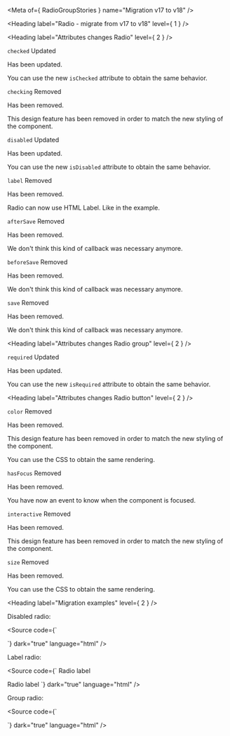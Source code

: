 
<Meta of={ RadioGroupStories } name="Migration v17 to v18" />

<Heading label="Radio - migrate from v17 to v18" level={ 1 } />

<Heading label="Attributes changes Radio" level={ 2 } />

`checked` <Badge color="information" size="sm">Updated</Badge>

Has been updated.

You can use the new `isChecked` attribute to obtain the same behavior.

`checking` <Badge color="critical" size="sm">Removed</Badge>

Has been removed.

This design feature has been removed in order to match the new styling of the component.

`disabled` <Badge color="information" size="sm">Updated</Badge>

Has been updated.

You can use the new `isDisabled` attribute to obtain the same behavior.

`label` <Badge color="critical" size="sm">Removed</Badge>

Has been removed.

Radio can now use HTML Label. Like in the example.

`afterSave` <Badge color="critical" size="sm">Removed</Badge>

Has been removed.

We don't think this kind of callback was necessary anymore.

`beforeSave` <Badge color="critical" size="sm">Removed</Badge>

Has been removed.

We don't think this kind of callback was necessary anymore.

`save` <Badge color="critical" size="sm">Removed</Badge>

Has been removed.

We don't think this kind of callback was necessary anymore.

<Heading label="Attributes changes Radio group" level={ 2 } />

`required` <Badge color="information" size="sm">Updated</Badge>

Has been updated.

You can use the new `isRequired` attribute to obtain the same behavior.

<Heading label="Attributes changes Radio button" level={ 2 } />

`color` <Badge color="critical" size="sm">Removed</Badge>

Has been removed.

This design feature has been removed in order to match the new styling of the component.

You can use the CSS to obtain the same rendering.

`hasFocus` <Badge color="critical" size="sm">Removed</Badge>

Has been removed.

You have now an event to know when the component is focused.

`interactive` <Badge color="critical" size="sm">Removed</Badge>

Has been removed.

This design feature has been removed in order to match the new styling of the component.

`size` <Badge color="critical" size="sm">Removed</Badge>

Has been removed.

You can use the CSS to obtain the same rendering.

<Heading label="Migration examples" level={ 2 } />

Disabled radio:

<Source code={`
<osds-radio disabled>
  <osds-radio-button color='primary' size='sm'></osds-radio-button>
</osds-radio>

<!-- is now -->

<ods-radio is-disabled></ods-radio>
`}
        dark="true"
        language="html" />

Label radio:

<Source code={`
<osds-radio-button>
  <span slot='end'>Radio label</span>
</osds-radio-button>

<!-- is now -->

<ods-radio input-id="migration-label" name="name" value="migration"></ods-radio>
<label for="migration-label">Radio label</label>
`}
        dark="true"
        language="html" />

Group radio:

<Source code={`
<osds-radio-group>
    <osds-radio value="A">
        <osds-radio-button color='primary' size='sm'></osds-radio-button>
    </osds-radio>
    <osds-radio value="B">
        <osds-radio-button color='primary' size='sm'></osds-radio-button>
    </osds-radio>
    <osds-radio value="C">
        <osds-radio-button color='primary' size='sm'></osds-radio-button>
    </osds-radio>
</osds-radio-group>

<!-- is now -->

<ods-radio value="A" name="group-radio"></ods-radio>
<ods-radio value="B" name="group-radio"></ods-radio>
<ods-radio value="C" name="group-radio"></ods-radio>
`}
        dark="true"
        language="html" />
